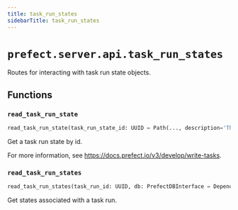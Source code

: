 ```yaml
---
title: task_run_states
sidebarTitle: task_run_states
---
```


# `prefect.server.api.task_run_states`



Routes for interacting with task run state objects.


## Functions

### `read_task_run_state` <sup><a href="https://github.com/prefecthq/prefect/blob/main/src/prefect/server/api/task_run_states.py#L21" target="_blank"><Icon icon="github" style="width: 14px; height: 14px;" /></a></sup>

```python
read_task_run_state(task_run_state_id: UUID = Path(..., description='The task run state id', alias='id'), db: PrefectDBInterface = Depends(provide_database_interface)) -> schemas.states.State
```


Get a task run state by id.

For more information, see https://docs.prefect.io/v3/develop/write-tasks.


### `read_task_run_states` <sup><a href="https://github.com/prefecthq/prefect/blob/main/src/prefect/server/api/task_run_states.py#L44" target="_blank"><Icon icon="github" style="width: 14px; height: 14px;" /></a></sup>

```python
read_task_run_states(task_run_id: UUID, db: PrefectDBInterface = Depends(provide_database_interface)) -> List[schemas.states.State]
```


Get states associated with a task run.

